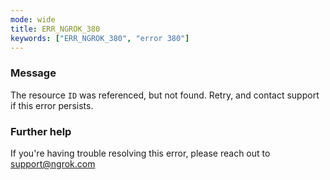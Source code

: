 ```yaml
---
mode: wide
title: ERR_NGROK_380
keywords: ["ERR_NGROK_380", "error 380"]
---
```


### Message

The resource `ID` was referenced, but not found. Retry, and contact support if this error persists.

### Further help

If you're having trouble resolving this error, please reach out to [support@ngrok.com](mailto:support@ngrok.com?subject=Help%20with%20ERR_NGROK_380)
